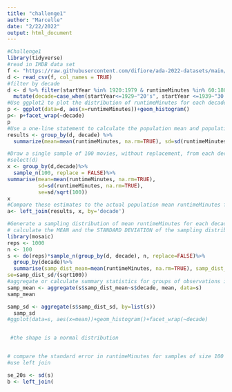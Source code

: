 ```yaml
---
title: "challenge1"
author: "Marcelle"
date: "2/22/2022"
output: html_document
---
```


```r
#Challenge1
library(tidyverse)
#read in IMDB data set
f <- "https://raw.githubusercontent.com/difiore/ada-2022-datasets/main/IMDB-movies.csv"
d <- read_csv(f, col_names = TRUE)
#filter by decade
d <- d %>% filter(startYear %in% 1920:1979 & runtimeMinutes %in% 60:180)%>%
  mutate(decade=case_when(startYear<=1929~"20's", startYear <=1939~"30's", startYear <=1949~ "40's", startYear <=1959~"50's", startYear <=1969~"60's", startYear<= 1979~"70's"))
#Use ggplot2 to plot the distribution of runtimeMinutes for each decade (use facet wrap)
p <- ggplot(data=d, aes(x=runtimeMinutes))+geom_histogram()
p<- p+facet_wrap(~decade)
p
#Use a one-line statement to calculate the population mean and population standard deviation in runtimeMinutes for each decade and save the results in a new dataframe called results
results <- group_by(d, decade) %>%
  summarize(mean=mean(runtimeMinutes, na.rm=TRUE), sd=sd(runtimeMinutes, na.rm=TRUE))

#Draw a single sample of 100 movies, without replacement, from each decade and calculate the single sample mean and single sample standard deviation in runtimeMinutes for each decades.
#select(d)
x <- group_by(d,decade)%>%
  sample_n(100, replace = FALSE)%>%
summarise(mean=mean(runtimeMinutes, na.rm=TRUE), 
          sd=sd(runtimeMinutes, na.rm=TRUE),
          se=sd/sqrt(100))
x
#Compare these estimates to the actual population mean runtimeMinutes for each decade and to the calculated SE in the population mean for samples of size 100 based on the population standard deviation for each decade
a<- left_join(results, x, by='decade')

#Generate a sampling distribution of mean runtimeMinutes for each decade by [a] drawing 1000 samples of 100 movies from each decade and, for each sample, [b] calculating the mean runtimeMinutes and the standard deviation in runtimeMinutes for each decade
# calculate the MEAN and the STANDARD DEVIATION of the sampling distribution of sample means for each decade and plot a histogram of the sampling distribution for each decade. What shape does it have?
library(mosaic)
reps <- 1000
n <- 100
s <- do(reps)*sample_n(group_by(d, decade), n, replace=FALSE)%>%
  group_by(decade)%>%
  summarise(samp_dist_mean=mean(runtimeMinutes, na.rm=TRUE), samp_dist_sd=sd(runtimeMinutes, na.rm=TRUE),
se=samp_dist_sd/(sqrt100))
#aggregate or calculate summary statistics for groups of observations in a data frame
samp_mean <- aggregate(s$samp_dist_mean~s$decade, mean, data=s)
samp_mean

samp_sd <- aggregate(s$samp_dist_sd, by=list(s))
  samp_sd
#ggplot(data=s, aes(x=mean))+geom_histogram()+facet_wrap(~decade)


 #the shape is a normal distribution


# compare the standard error in runtimeMinutes for samples of size 100 from each decade [1] as estimated from your first sample of 100 movies, [2] as calculated from the known population standard deviations for each decade, and [3] as estimated from the sampling distribution of sample means for each decade.
#use left join

se_20s <- sd(s)
b <- left_join(
```


